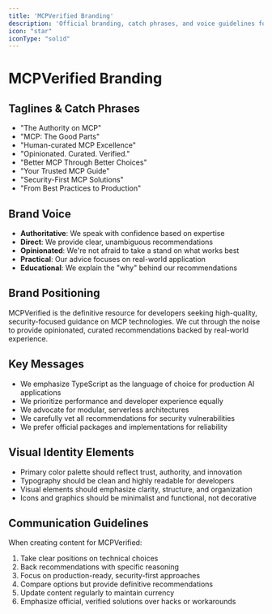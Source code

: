 ```yaml
---
title: 'MCPVerified Branding'
description: 'Official branding, catch phrases, and voice guidelines for MCPVerified'
icon: "star"
iconType: "solid"
---
```


# MCPVerified Branding

## Taglines & Catch Phrases

- "The Authority on MCP"
- "MCP: The Good Parts"
- "Human-curated MCP Excellence"
- "Opinionated. Curated. Verified."
- "Better MCP Through Better Choices"
- "Your Trusted MCP Guide"
- "Security-First MCP Solutions"
- "From Best Practices to Production"

## Brand Voice

- **Authoritative**: We speak with confidence based on expertise
- **Direct**: We provide clear, unambiguous recommendations
- **Opinionated**: We're not afraid to take a stand on what works best
- **Practical**: Our advice focuses on real-world application
- **Educational**: We explain the "why" behind our recommendations

## Brand Positioning

MCPVerified is the definitive resource for developers seeking high-quality, security-focused guidance on MCP technologies. We cut through the noise to provide opinionated, curated recommendations backed by real-world experience.

## Key Messages

- We emphasize TypeScript as the language of choice for production AI applications
- We prioritize performance and developer experience equally
- We advocate for modular, serverless architectures
- We carefully vet all recommendations for security vulnerabilities
- We prefer official packages and implementations for reliability

## Visual Identity Elements

- Primary color palette should reflect trust, authority, and innovation
- Typography should be clean and highly readable for developers
- Visual elements should emphasize clarity, structure, and organization
- Icons and graphics should be minimalist and functional, not decorative

## Communication Guidelines

When creating content for MCPVerified:

1. Take clear positions on technical choices
2. Back recommendations with specific reasoning
3. Focus on production-ready, security-first approaches
4. Compare options but provide definitive recommendations
5. Update content regularly to maintain currency
6. Emphasize official, verified solutions over hacks or workarounds

